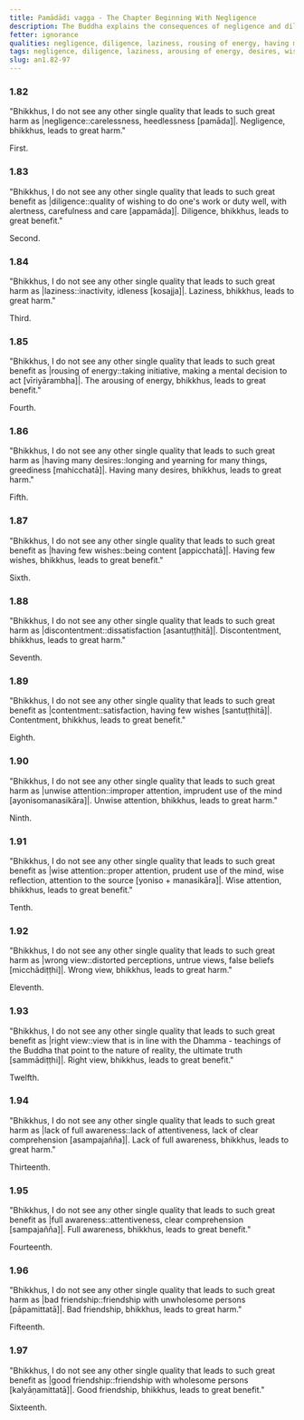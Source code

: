 ```yaml
---
title: Pamādādi vagga - The Chapter Beginning With Negligence
description: The Buddha explains the consequences of negligence and diligence, laziness and arousing of energy, having many desires and having few wishes, discontentment and contentment, unwise and wise attention, wrong and right view, full awareness and lack of it, bad and good friendship.
fetter: ignorance
qualities: negligence, diligence, laziness, rousing of energy, having many desires, contentment, suffering, unwise attention, wise attention, wrong view, right view, lack of discernment, full awareness, bad friendship, good friendship, wholesome, harmful 
tags: negligence, diligence, laziness, arousing of energy, desires, wishes, discontentment, contentment, wise attention, right view, full awareness, friendship, an, an1
slug: an1.82-97
---
```


### 1.82

"Bhikkhus, I do not see any other single quality that leads to such great harm as |negligence::carelessness, heedlessness [pamāda]|. Negligence, bhikkhus, leads to great harm."

First.

### 1.83

"Bhikkhus, I do not see any other single quality that leads to such great benefit as |diligence::quality of wishing to do one's work or duty well, with alertness, carefulness and care [appamāda]|. Diligence, bhikkhus, leads to great benefit."

Second.

### 1.84

"Bhikkhus, I do not see any other single quality that leads to such great harm as |laziness::inactivity, idleness [kosajja]|. Laziness, bhikkhus, leads to great harm."

Third.

### 1.85

"Bhikkhus, I do not see any other single quality that leads to such great benefit as |rousing of energy::taking initiative, making a mental decision to act [vīriyārambha]|. The arousing of energy, bhikkhus, leads to great benefit."

Fourth.

### 1.86

"Bhikkhus, I do not see any other single quality that leads to such great harm as |having many desires::longing and yearning for many things, greediness [mahicchatā]|. Having many desires, bhikkhus, leads to great harm."

Fifth.

### 1.87

"Bhikkhus, I do not see any other single quality that leads to such great benefit as |having few wishes::being content [appicchatā]|. Having few wishes, bhikkhus, leads to great benefit."

Sixth.

### 1.88

"Bhikkhus, I do not see any other single quality that leads to such great harm as |discontentment::dissatisfaction [asantuṭṭhitā]|. Discontentment, bhikkhus, leads to great harm."

Seventh.

### 1.89

"Bhikkhus, I do not see any other single quality that leads to such great benefit as |contentment::satisfaction, having few wishes [santuṭṭhitā]|. Contentment, bhikkhus, leads to great benefit."

Eighth.

### 1.90

"Bhikkhus, I do not see any other single quality that leads to such great harm as |unwise attention::improper attention, imprudent use of the mind [ayonisomanasikāra]|. Unwise attention, bhikkhus, leads to great harm."

Ninth.

### 1.91

"Bhikkhus, I do not see any other single quality that leads to such great benefit as |wise attention::proper attention, prudent use of the mind, wise reflection, attention to the source [yoniso + manasikāra]|. Wise attention, bhikkhus, leads to great benefit."

Tenth.

### 1.92

"Bhikkhus, I do not see any other single quality that leads to such great harm as |wrong view::distorted perceptions, untrue views, false beliefs [micchādiṭṭhi]|. Wrong view, bhikkhus, leads to great harm."

Eleventh.

### 1.93

"Bhikkhus, I do not see any other single quality that leads to such great benefit as |right view::view that is in line with the Dhamma - teachings of the Buddha that point to the nature of reality, the ultimate truth [sammādiṭṭhi]|. Right view, bhikkhus, leads to great benefit."

Twelfth.

### 1.94

"Bhikkhus, I do not see any other single quality that leads to such great harm as |lack of full awareness::lack of attentiveness, lack of clear comprehension [asampajañña]|. Lack of full awareness, bhikkhus, leads to great harm."

Thirteenth.

### 1.95

"Bhikkhus, I do not see any other single quality that leads to such great benefit as |full awareness::attentiveness, clear comprehension [sampajañña]|. Full awareness, bhikkhus, leads to great benefit."

Fourteenth.

### 1.96

"Bhikkhus, I do not see any other single quality that leads to such great harm as |bad friendship::friendship with unwholesome persons [pāpamittatā]|. Bad friendship, bhikkhus, leads to great harm."

Fifteenth.

### 1.97

"Bhikkhus, I do not see any other single quality that leads to such great benefit as |good friendship::friendship with wholesome persons [kalyāṇamittatā]|. Good friendship, bhikkhus, leads to great benefit."

Sixteenth.